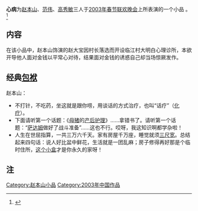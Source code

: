 '''心病'''为[[赵本山|赵本山]]、[[范伟|范伟]]、[[高秀敏|高秀敏]]三人于[[2003年中国中央电视台春节联欢晚会|2003年春节联欢晚会]]上所表演的一个小品 。 <ref>{{Cite web |url=http://www.zhaobenshan.org/online/xinbing.htm |title=赵本山小品《心病》 |access-date=2010-03-04 |archive-date=2020-02-05 |archive-url=https://web.archive.org/web/20200205130030/http://www.zhaobenshan.org/online/xinbing.htm |dead-url=no }}</ref>

==内容==
在该小品中，赵本山饰演的赵大宝因村长落选而开设临江村大明白心理诊所，本欲开导他人面对金钱以平常心对待，结果面对金钱的诱惑自己却当场惊厥发作。

==经典[[包袱|包袱]]==
;赵本山：
*不打针，不吃药，坐这就是跟你唠，用谈话的方式治疗，也叫“话疗”（[[化疗|化疗]]）。
*下面请听第一个话题：《[[母猪|母猪]]的[[产后护理|产后护理]]》……拿错书了。请听第一个话题：“[[萨达姆|萨达姆]]做好了战斗准备”……这也不行。哎呀，我这知识啊都学杂啦！
*人生在世屈指算，一共三万六千天。家有房屋千万座，睡觉就须[[床|三尺宽]]。总结起来四句话：说人好比盆中鲜花，生活就是一团乱麻；房子修得再好那是个临时住所，[[骨灰盒|这个小盒]]才是你永久的家呀！

==注 ==
{{reflist}}
{{赵本山小品}}
{{春晚小品}}
{{曲藝小作品}}
[[Category:赵本山小品|Category:赵本山小品]]
[[Category:2003年中国作品|Category:2003年中国作品]]